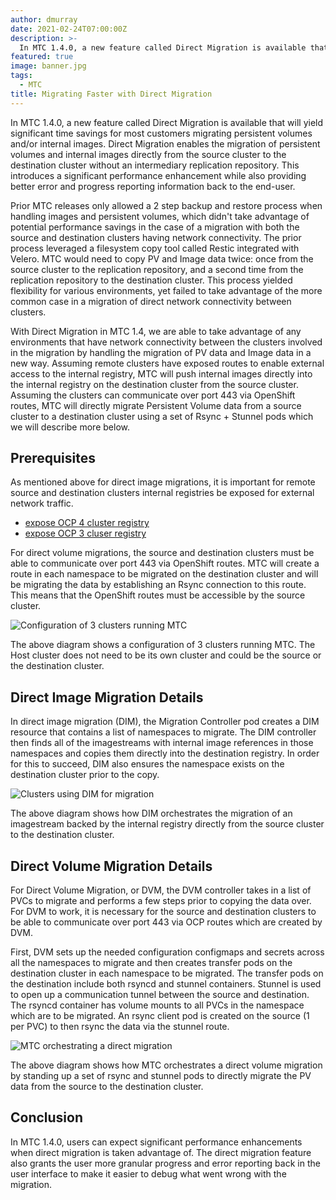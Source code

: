 ```yaml
---
author: dmurray
date: 2021-02-24T07:00:00Z
description: >-
  In MTC 1.4.0, a new feature called Direct Migration is available that will yield significant time savings for most customers migrating persistent volumes and/or internal images.
featured: true
image: banner.jpg
tags:
  - MTC
title: Migrating Faster with Direct Migration
---
```


In MTC 1.4.0, a new feature called Direct Migration is available that will yield significant time savings for most customers migrating persistent volumes and/or internal images. Direct Migration enables the migration of persistent volumes and internal images directly from the source cluster to the destination cluster without an intermediary replication repository. This introduces a significant performance enhancement while also providing better error and progress reporting information back to the end-user.

Prior MTC releases only allowed a 2 step backup and restore process when handling images and persistent volumes, which didn't take advantage of potential performance savings in the case of a migration with both the source and destination clusters having network connectivity. The prior process leveraged a filesystem copy tool called Restic integrated with Velero. MTC would need to copy PV and Image data twice: once from the source cluster to the replication repository, and a second time from the replication repository to the destination cluster. This process yielded flexibility for various environments, yet failed to take advantage of the more common case in a migration of direct network connectivity between clusters.

With Direct Migration in MTC 1.4, we are able to take advantage of any environments that have network connectivity between the clusters involved in the migration by handling the migration of PV data and Image data in a new way. Assuming remote clusters have exposed routes to enable external access to the internal registry, MTC will push internal images directly into the internal registry on the destination cluster from the source cluster. Assuming the clusters can communicate over port 443 via OpenShift routes, MTC will directly migrate Persistent Volume data from a source cluster to a destination cluster using a set of Rsync + Stunnel pods which we will describe more below.

## Prerequisites

As mentioned above for direct image migrations, it is important for remote source and destination clusters internal registries be exposed for external network traffic.

- [expose OCP 4 cluster registry](https://docs.openshift.com/container-platform/4.6/registry/securing-exposing-registry.html)
- [expose OCP 3 cluser registry](https://docs.openshift.com/container-platform/3.11/install_config/registry/securing_and_exposing_registry.html)

For direct volume migrations, the source and destination clusters must be able to communicate over port 443 via OpenShift routes. MTC will create a route in each namespace to be migrated on the destination cluster and will be migrating the data by establishing an Rsync connection to this route. This means that the OpenShift routes must be accessible by the source cluster.

![Configuration of 3 clusters running MTC](mtc-cluster.png)

The above diagram shows a configuration of 3 clusters running MTC. The Host cluster does not need to be its own cluster and could be the source or the destination cluster.

## Direct Image Migration Details

In direct image migration (DIM), the Migration Controller pod creates a DIM resource that contains a list of namespaces to migrate. The DIM controller then finds all of the imagestreams with internal image references in those namespaces and copies them directly into the destination registry. In order for this to succeed, DIM also ensures the namespace exists on the destination cluster prior to the copy.

![Clusters using DIM for migration](dim.png)

The above diagram shows how DIM orchestrates the migration of an imagestream backed by the internal registry directly from the source cluster to the destination cluster.

## Direct Volume Migration Details

For Direct Volume Migration, or DVM, the DVM controller takes in a list of PVCs to migrate and performs a few steps prior to copying the data over. For DVM to work, it is necessary for the source and destination clusters to be able to communicate over port 443 via OCP routes which are created by DVM.

First, DVM sets up the needed configuration configmaps and secrets across all the namespaces to migrate and then creates transfer pods on the destination cluster in each namespace to be migrated. The transfer pods on the destination include both rsyncd and stunnel containers. Stunnel is used to open up a communication tunnel between the source and destination. The rsyncd container has volume mounts to all PVCs in the namespace which are to be migrated. An rsync client pod is created on the source (1 per PVC) to then rsync the data via the stunnel route.

![MTC orchestrating a direct migration](migrating.png)

The above diagram shows how MTC orchestrates a direct volume migration by standing up a set of rsync and stunnel pods to directly migrate the PV data from the source to the destination cluster.

## Conclusion

In MTC 1.4.0, users can expect significant performance enhancements when direct migration is taken advantage of. The direct migration feature also grants the user more granular progress and error reporting back in the user interface to make it easier to debug what went wrong with the migration.
